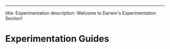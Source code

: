 ---
title: Experimentation
description: Welcome to Darwin's Experimentation Section!


# Experimentation Guides

<Cards>
  <Card
    title="Protein Structure Prediction"
    icon="fa-solid fa-key"
    href="/api-reference"
  />
  <Card
    title="Bulk RNA-Seq Analysis"
    icon="fa-solid fa-stream"
    href="https://www.nextflow.io"
  />
  <Card
    title="Biomedical Imaging Suite"
    icon="fa-solid fa-network-wired"
    href="https://snakemake.readthedocs.io/en/stable/"
  />
  <Card
    title="Biological Assay Integration"
    icon="fa-solid fa-toolbox"
    href="https://docs.python.org/3/"
  />
  <Card
    title="OpenCRISPR-1"
    icon="fa-solid fa-toolbox"
    href="https://docs.python.org/3/"
  />
</Cards>
